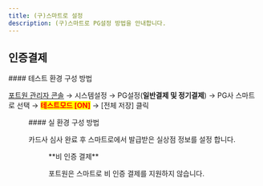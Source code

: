 ```yaml
---
title: (구)스마트로 설정
description: (구)스마트로 PG설정 방법을 안내합니다.
---
```



## 인증결제

<Tabs>
<Tab title="테스트 결제">
#### 테스트 환경 구성 방법

[포트원 관리자 콘솔](https://admin.portone.io/) → 시스템설정 → PG설정(**일반결제 및 정기결제**) → PG사 스마트로 선택 → <mark style="color:red;">**테스트모드 \[ON]**</mark> → \[전체 저장] 클릭

<Figure src="/gitbook-assets/ko/image (348).png" caption="테스트 설정 예시" />

</Tab>

<Tab title="실 결제">
#### 실 환경 구성 방법

카드사 심사 완료 후 스마트로에서 발급받은 실상점 정보를 설정 합니다.

<Figure src="/gitbook-assets/ko/image (129).png" caption="실환경 설정 예시" />

</Tab>
</Tabs>

<Hint style="warning">
**비 인증 결제**

포트원은 스마트로 비 인증 결제를 지원하지 않습니다.

</Hint>
